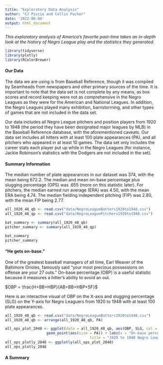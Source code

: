 ```yaml
---
title: "Exploratory Data Analysis"
author: "CJ Piccio and Collin Pucher"
date: '2022-08-04'
output: html_document
---
```


*This exploratory analysis of America's favorite past-time takes an in-depth look at the history of Negro League play and the statistics they generated.*

```r
library(tidyverse)
library(plotly)
library(RColorBrewer)
```

#### Our Data

The data we are using is from Baseball Reference, though it was compiled by Seamheads from newspapers and other primary sources of the time. It is important to note that the data set is not complete by any means, as box scores and record keeping were not as comprehensive in the Negro Leagues as they were for the American and National Leagues. In addition, the Negro Leagues played many exhibition, barnstorming, and other types of games that are not included in the data set. 

Our data includes all Negro League pitchers and position players from 1920 to 1948 (the period they have been designated major leagues by MLB) in the Baseball Reference database, with the aforementioned caveats. Our data set includes all hitters with at least 100 plate appearances (PA), and all pitchers who appeared in at least 10 games. The data set only includes the career stats each player put up while in the Negro Leagues (for instance, Jackie Robinson's statistics with the Dodgers are not included in the set).

#### Summary Information

The median number of plate appearances in our dataset was 374, with the mean being 672.2. The median and mean on-base percentage plus slugging percentage (OPS) was .655 (more on this statistic later). For pitchers, the median earned run average (ERA) was 4.50, with the mean ERA being 4.74. The median fielding independent pitching (FIP) was 2.80, with the mean FIP being 2.77.

```r
all_1920_48_qb <- read.csv("data/NegroLeagueBatters1920to1948.csv")
all_1920_48_qp <- read.csv("data/NegroLeaguePitchers1920to1948.csv")

bat_summary <- summary(all_1920_48_qb)
pitcher_summary <- summary(all_1920_48_qp)

bat_summary
pitcher_summary
```

#### "He gets on-base."

One of the greatest baseball managers of all time, Earl Weaver of the Baltimore Orioles, famously said "your most precious possessions on offense are your 27 outs." On-base percentage (OBP) is a useful statistic because it measures a hitter's ability to avoid an out.

$OBP = \frac{H+BB+HBP}{AB+BB+HBP+SF}$

Here is an interactive visual of OBP on the X-axis and slugging percentage (SLG) on the Y-axis for Negro Leaguers from 1920 to 1948 with at least 100 plate appearances.

```r
all_1920_48_qb <- read.csv("data/NegroLeagueBatters1920to1948.csv")
all_1920_48_qb <- arrange(all_1920_48_qb, PA)

all_ops_plot_2048 <- ggplot(data = all_1920_48_qb, aes(OBP, SLG, col = PA, label = Player)) + 
                   geom_point(aes(size = PA)) + labs(x = "On-base percentage", y = "Slugging percentage", 
                                       title = "1920 to 1948 Negro League batters, > 100 PA") 
all_ops_plotly_2048 <- ggplotly(all_ops_plot_2048)
all_ops_plotly_2048
```

#### A Summary
